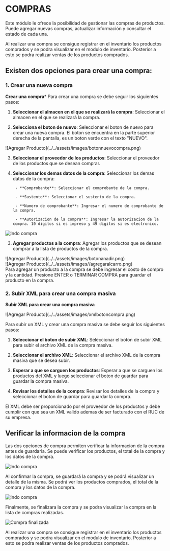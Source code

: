 
# **COMPRAS**


Este módulo le ofrece la posibilidad de gestionar las compras de productos. Puede agregar nuevas compras, actualizar información y consultar el estado de cada una.


<Callout type="info" >
  Al realizar una compra se consigue registrar en el inventario los productos comprados y se podra visualizar en el modulo de inventario. Posterior a esto se podra realizar ventas de los productos comprados.
</Callout>

## Existen dos opciones para crear una compra:


### 1. Crear una nueva compra
**Crear una compra***
Para crear una compra se debe seguir los siguientes pasos:

1. **Seleccionar el almacen en el que se realizará la compra**: Seleccionar el almacen en el que se realizará la compra.

2. **Selecciona el boton de nuevo**: Seleccionar el boton de nuevo para crear una nueva compra. El boton se encuentra en la parte superior derecha de la pantalla, es un boton verde con el texto "NUEVO".


<div
    style={{display: 'flex', justifyContent: 'center', alignItems: 'center'}}
>
![Agregar Producto](../../assets/images/botonnuevocompra.png)

</div>

3. **Seleccionar el proveedor de los productos**: Seleccionar el proveedor de los productos que se desean comprar.







4. **Seleccionar los demas datos de la compra**: Seleccionar los demas datos de la compra:
    
        - **Comprobante**: Seleccionar el comprobante de la compra.

        - **Sustento**: Seleccionar el sustento de la compra.

        - **Numero de comprobante**: Ingresar el numero de comprobante de la compra.

        - **Autorizacion de la compra**: Ingresar la autorizacion de la compra. 10 digitos si es impreso y 49 digitos si es electronico.


![Indo compra](../../assets/images/infocompra.png)



3. **Agregar productos a la compra**: Agregar los productos que se desean comprar a la lista de productos de la compra.

<div
    style={{display: 'flex', justifyContent: 'center', alignItems: 'center'}}
>
![Agregar Producto](../../assets/images/botonanadir.png)

</div>


<div
    style={{display: 'flex', justifyContent: 'center', alignItems: 'center'}}
>
![Agregar Producto](../../assets/images//agregaralcarro.png)

</div>

<Callout type="info" >
Para agregar un producto a la compra se debe ingresar el costo de compro y la cantidad. Presione ENTER o TERMINAR COMPRA para guardar el producto en la compra.
</Callout>


### 2. Subir XML para crear una compra masiva
**Subir XML para crear una compra masiva**

<div
    style={{display: 'flex', justifyContent: 'center', alignItems: 'center'}}
>
![Agregar Producto](../../assets/images/xmlbotoncompra.png)

</div>


Para subir un XML y crear una compra masiva se debe seguir los siguientes pasos:

1. **Seleccionar el boton de subir XML**: Seleccionar el boton de subir XML para subir el archivo XML de la compra masiva.

2. **Seleccionar el archivo XML**: Seleccionar el archivo XML de la compra masiva que se desea subir.

3. **Esperar a que se carguen los productos**: Esperar a que se carguen los productos del XML y luego seleccionar el boton de guardar para guardar la compra masiva.


4. **Revisar los detalles de la compra**: Revisar los detalles de la compra y seleccionar el boton de guardar para guardar la compra.

<Callout type="warning" emoji="⚠️">
El XML debe ser proporcionado por el proveedor de los productos y debe cumplir con que sea un XML valido ademas de ser facturado con el RUC de su empresa.
</Callout>



## Verificar la informacion de la compra

Las dos opciones de compra permiten verificar la informacion de la compra antes de guardarla. Se puede verificar los productos, el total de la compra y los datos de la compra.


![Indo compra](../../assets/images/continuarCompra.png)



Al confirmar la compra, se guardará la compra y se podrá visualizar un detalle de la misma. Se podrá ver los productos comprados, el total de la compra y los datos de la compra.



![Indo compra](../../assets/images/detallesposcompra.png)


Finalmente, se finalizara la compra y se podra visualizar la compra en la lista de compras realizadas.

![Compra finalizada](../../assets/images/comprafinalizadadetalle.png)


<Callout type="info" >
  Al realizar una compra se consigue registrar en el inventario los productos comprados y se podra visualizar en el modulo de inventario. Posterior a esto se podra realizar ventas de los productos comprados.
</Callout>
